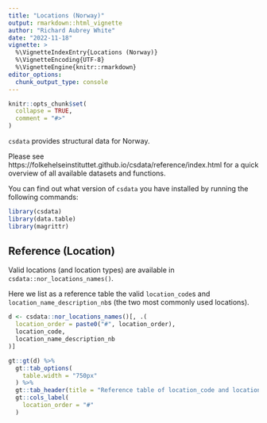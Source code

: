 ```yaml
---
title: "Locations (Norway)"
output: rmarkdown::html_vignette
author: "Richard Aubrey White"
date: "2022-11-18"
vignette: >
  %\VignetteIndexEntry{Locations (Norway)}
  %\VignetteEncoding{UTF-8}
  %\VignetteEngine{knitr::rmarkdown}
editor_options: 
  chunk_output_type: console
---
```


```r
knitr::opts_chunk$set(
  collapse = TRUE,
  comment = "#>"
)
```


`csdata` provides structural data for Norway.

Please see https://folkehelseinstituttet.github.io/csdata/reference/index.html for a quick overview of all available datasets and functions.

You can find out what version of `csdata` you have installed by running the following commands:

```r
library(csdata)
library(data.table)
library(magrittr)
```


## Reference (Location)

Valid locations (and location types) are available in `csdata::nor_locations_names()`.

Here we list as a reference table the valid `location_code`s and `location_name_description_nb`s (the two most commonly used locations).

```r
d <- csdata::nor_locations_names()[, .(
  location_order = paste0("#", location_order),
  location_code,
  location_name_description_nb
)]

gt::gt(d) %>%
  gt::tab_options(
    table.width = "750px"
  ) %>%
  gt::tab_header(title = "Reference table of location_code and location_name_description_nb") %>%
  gt::cols_label(
    location_order = "#"
  )
```
